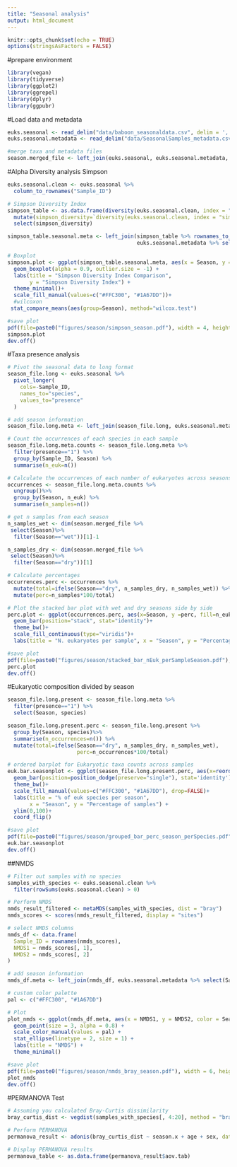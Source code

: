 ---
title: "Seasonal analysis"
output: html_document
---

```{r setup, include=FALSE}

knitr::opts_chunk$set(echo = TRUE)
options(stringsAsFactors = FALSE)

```


#prepare environment
```{r}

library(vegan)
library(tidyverse)
library(ggplot2) 
library(ggrepel)
library(dplyr)
library(ggpubr)

```


#Load data and metadata
```{r}

euks.seasonal <- read_delim("data/baboon_seasonaldata.csv", delim = ',')
euks.seasonal.metadata <- read_delim("data/SeasonalSamples_metadata.csv", delim = ',')

#merge taxa and metadata files
season.merged_file <- left_join(euks.seasonal, euks.seasonal.metadata, by=c("Sample_ID"="Sample_ID"))

```

#Alpha Diversity analysis Simpson
```{r}

euks.seasonal.clean <- euks.seasonal %>% 
  column_to_rownames("Sample_ID")

# Simpson Diversity Index
simpson_table <- as.data.frame(diversity(euks.seasonal.clean, index = "simpson")) %>%
  mutate(simpson_diversity=`diversity(euks.seasonal.clean, index = "simpson")`) %>%
  select(simpson_diversity)

simpson_table.seasonal.meta <- left_join(simpson_table %>% rownames_to_column("Sample_ID"), 
                                         euks.seasonal.metadata %>% select(Sample_ID, Season))

# Boxplot 
simpson.plot <- ggplot(simpson_table.seasonal.meta, aes(x = Season, y = simpson_diversity, fill= Season)) +
  geom_boxplot(alpha = 0.9, outlier.size = -1) +
  labs(title = "Simpson Diversity Index Comparison",
       y = "Simpson Diversity Index") +
  theme_minimal()+
  scale_fill_manual(values=c("#FFC300", "#1A67DD"))+
  #wilcoxon
 stat_compare_means(aes(group=Season), method="wilcox.test")

#save plot
pdf(file=paste0("figures/season/simpson_season.pdf"), width = 4, height=4)
simpson.plot
dev.off()

```

#Taxa presence analysis
```{r}

# Pivot the seasonal data to long format
season_file.long <- euks.seasonal %>%
  pivot_longer(
    cols=-Sample_ID,
    names_to="species",
    values_to="presence"
  )

# add season information
season_file.long.meta <- left_join(season_file.long, euks.seasonal.metadata %>% select(Sample_ID, Season))

# Count the occurrences of each species in each sample
season_file.long.meta.counts <- season_file.long.meta %>%
  filter(presence=="1") %>%
  group_by(Sample_ID, Season) %>%
  summarise(n_euk=n())

# Calculate the occurrences of each number of eukaryotes across seasons
occurrences <- season_file.long.meta.counts %>%
  ungroup()%>%
  group_by(Season, n_euk) %>%
  summarise(n_samples=n())

# get n samples from each season
n_samples_wet <- dim(season.merged_file %>%
 select(Season)%>%
  filter(Season=="wet"))[1]-1

n_samples_dry <- dim(season.merged_file %>%
 select(Season)%>%
  filter(Season=="dry"))[1]

# Calculate percentages
occurrences.perc <- occurrences %>%
  mutate(total=ifelse(Season=="dry", n_samples_dry, n_samples_wet)) %>%
  mutate(perc=n_samples*100/total)

# Plot the stacked bar plot with wet and dry seasons side by side
perc.plot <- ggplot(occurrences.perc, aes(x=Season, y =perc, fill=n_euk))+
  geom_bar(position="stack", stat="identity")+
  theme_bw()+
  scale_fill_continuous(type="viridis")+
  labs(title = "N. eukaryotes per sample", x = "Season", y = "Percentage of Samples")

#save plot
pdf(file=paste0("figures/season/stacked_bar_nEuk_perSampleSeason.pdf"), width = 3, height=3.5)
perc.plot
dev.off()

```

#Eukaryotic composition divided by season
```{r}

season_file.long.present <- season_file.long.meta %>%
  filter(presence=="1") %>%
  select(Season, species)

season_file.long.present.perc <- season_file.long.present %>%
  group_by(Season, species)%>%
  summarise(n_occurrences=n()) %>%
  mutate(total=ifelse(Season=="dry", n_samples_dry, n_samples_wet),
                      perc=n_occurrences*100/total)

# ordered barplot for Eukaryotic taxa counts across samples
euk.bar.seasonplot <- ggplot(season_file.long.present.perc, aes(x=reorder(species, perc), y=perc, fill=Season))+
  geom_bar(position=position_dodge(preserve="single"), stat='identity')+
  theme_bw()+
  scale_fill_manual(values=c("#FFC300", "#1A67DD"), drop=FALSE)+
  labs(title = "% of euk species per season", 
       x = "Season", y = "Percentage of samples") +
  ylim(0,100)+
  coord_flip()

#save plot
pdf(file=paste0("figures/season/grouped_bar_perc_season_perSpecies.pdf"), width = 8.4, height=3.5)
euk.bar.seasonplot
dev.off()

```

##NMDS
```{r}

# Filter out samples with no species
samples_with_species <- euks.seasonal.clean %>%
  filter(rowSums(euks.seasonal.clean) > 0)

# Perform NMDS
nmds_result_filtered <- metaMDS(samples_with_species, dist = "bray")
nmds_scores <- scores(nmds_result_filtered, display = "sites")

# select NMDS columns
nmds_df <- data.frame(
  Sample_ID = rownames(nmds_scores),
  NMDS1 = nmds_scores[, 1],  
  NMDS2 = nmds_scores[, 2]  
)

# add season information
nmds_df.meta <- left_join(nmds_df, euks.seasonal.metadata %>% select(Sample_ID, Season))

# custom color palette
pal <- c("#FFC300", "#1A67DD")

# Plot 
plot_nmds <- ggplot(nmds_df.meta, aes(x = NMDS1, y = NMDS2, color = Season)) +
  geom_point(size = 3, alpha = 0.8) +
  scale_color_manual(values = pal) +
  stat_ellipse(linetype = 2, size = 1) +
  labs(title = "NMDS") +
  theme_minimal()

#save plot
pdf(file=paste0("figures/season/nmds_bray_season.pdf"), width = 6, height=4)
plot_nmds
dev.off()

```


#PERMANOVA Test
```{r}

# Assuming you calculated Bray-Curtis dissimilarity
bray_curtis_dist <- vegdist(samples_with_species[, 4:20], method = "bray")

# Perform PERMANOVA
permanova_result <- adonis(bray_curtis_dist ~ season.x + age + sex, data = samples_with_species)

# Display PERMANOVA results
permanova_table <- as.data.frame(permanova_result$aov.tab)

```


